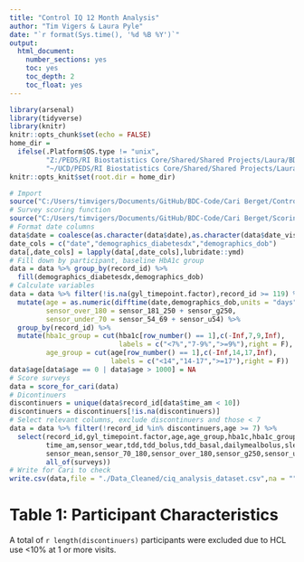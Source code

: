 ---
title: "Control IQ 12 Month Analysis"
author: "Tim Vigers & Laura Pyle"
date: "`r format(Sys.time(), '%d %B %Y')`"
output:
  html_document:
    number_sections: yes
    toc: yes
    toc_depth: 2
    toc_float: yes
---

```{r setup, include=FALSE}
library(arsenal)
library(tidyverse)
library(knitr)
knitr::opts_chunk$set(echo = FALSE)
home_dir = 
  ifelse(.Platform$OS.type != "unix",
         "Z:/PEDS/RI Biostatistics Core/Shared/Shared Projects/Laura/BDC/Projects/Cari Berget/Control IQ 12 Month MS",
         "~/UCD/PEDS/RI Biostatistics Core/Shared/Shared Projects/Laura/BDC/Projects/Cari Berget/Control IQ 12 Month MS")
knitr::opts_knit$set(root.dir = home_dir)
```

```{r data,include=FALSE}
# Import
source("C:/Users/timvigers/Documents/GitHub/BDC-Code/Cari Berget/Control IQ 12 month analysis/clean_data.R")
# Survey scoring function
source("C:/Users/timvigers/Documents/GitHub/BDC-Code/Cari Berget/Scoring/scoring_function.R")
# Format date columns
data$date = coalesce(as.character(data$date),as.character(data$date_visit))
date_cols = c("date","demographics_diabetesdx","demographics_dob")
data[,date_cols] = lapply(data[,date_cols],lubridate::ymd)
# Fill down by participant, baseline HbA1c group
data = data %>% group_by(record_id) %>% 
  fill(demographics_diabetesdx,demographics_dob)
# Calculate variables
data = data %>% filter(!is.na(gyl_timepoint.factor),record_id >= 119) %>%
  mutate(age = as.numeric(difftime(date,demographics_dob,units = "days"))/365.25,
         sensor_over_180 = sensor_181_250 + sensor_g250,
         sensor_under_70 = sensor_54_69 + sensor_u54) %>%
  group_by(record_id) %>%
  mutate(hba1c_group = cut(hba1c[row_number() == 1],c(-Inf,7,9,Inf),
                           labels = c("<7%","7-9%",">=9%"),right = F),
         age_group = cut(age[row_number() == 1],c(-Inf,14,17,Inf),
                         labels = c("<14","14-17",">=17"),right = F))
data$age[data$age == 0 | data$age > 1000] = NA
# Score surveys
data = score_for_cari(data)
# Dicontinuers
discontinuers = unique(data$record_id[data$time_am < 10])
discontinuers = discontinuers[!is.na(discontinuers)]
# Select relevant columns, exclude discontinuers and those < 7
data = data %>% filter(!record_id %in% discontinuers,age >= 7) %>%
  select(record_id,gyl_timepoint.factor,age,age_group,hba1c,hba1c_group,
         time_am,sensor_wear,tdd,tdd_bolus,tdd_basal,dailymealbolus,sleep,exercise,
         sensor_mean,sensor_70_180,sensor_over_180,sensor_g250,sensor_under_70,sensor_u54,
         all_of(surveys))
# Write for Cari to check
write.csv(data,file = "./Data_Cleaned/ciq_analysis_dataset.csv",na = "",row.names = F)
```

# Table 1: Participant Characteristics

A total of `r length(discontinuers)` participants were excluded due to HCL use <10% at 1 or more visits.

```{r table 1}

```
